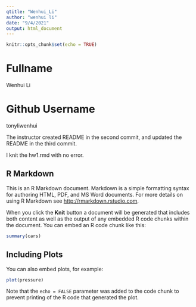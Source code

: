 ```yaml
---
qtitle: "Wenhui_Li"
author: "wenhui li"
date: "9/4/2021"
output: html_document
---
```


```r
knitr::opts_chunk$set(echo = TRUE)
```
# Fullname
Wenhui Li

# Github Username
tonyliwenhui

The instructor created README in the second commit, and updated the README in the third commit.

I knit the hw1.rmd with no error.

## R Markdown

This is an R Markdown document. Markdown is a simple formatting syntax for authoring HTML, PDF, and MS Word documents. For more details on using R Markdown see <http://rmarkdown.rstudio.com>.

When you click the **Knit** button a document will be generated that includes both content as well as the output of any embedded R code chunks within the document. You can embed an R code chunk like this:

```r
summary(cars)
```

## Including Plots

You can also embed plots, for example:

```r
plot(pressure)
```

Note that the `echo = FALSE` parameter was added to the code chunk to prevent printing of the R code that generated the plot.
